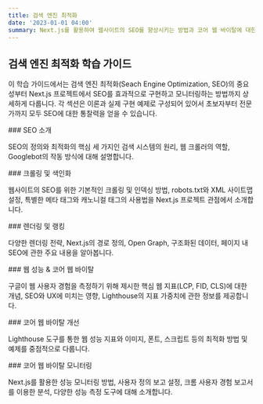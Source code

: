 ```yaml
---
title: 검색 엔진 최적화
date: '2023-01-01 04:00'
summary: Next.js를 활용하여 웹사이트의 SEO를 향상시키는 방법과 코어 웹 바이탈에 대한 깊은 이해를 제공하는 학습 가이드입니다.
---
```


## 검색 엔진 최적화 학습 가이드

이 학습 가이드에서는 검색 엔진 최적화(Seach Engine Optimization, SEO)의 중요성부터 Next.js 프로젝트에서 SEO를 효과적으로 구현하고 모니터링하는 방법까지 상세하게 다룹니다. 각 섹션은 이론과 실제 구현 예제로 구성되어 있어서 초보자부터 전문가까지 모두 SEO에 대한 통찰력을 얻을 수 있습니다.

<div className="grid grid-cols-1 sm:grid-cols-2 gap-4">

<Card href="/docs/getting-started/seo/introduction-to-seo">
### SEO 소개

SEO의 정의와 최적화의 핵심 세 가지인 검색 시스템의 원리, 웹 크롤러의 역할, Googlebot의 작동 방식에 대해 설명합니다.
</Card>

<Card href="/docs/getting-started/seo/crawling-and-indexing">
### 크롤링 및 색인화

웹사이트의 SEO를 위한 기본적인 크롤링 및 인덱싱 방법, robots.txt와 XML 사이트맵 설정, 특별한 메타 태그와 캐노니컬 태그의 사용법을 Next.js 프로젝트 관점에서 소개합니다.
</Card>

<Card href="/docs/getting-started/seo/rendering-and-ranking">
### 렌더링 및 랭킹

다양한 렌더링 전략, Next.js의 경로 정의, Open Graph, 구조화된 데이터, 페이지 내 SEO에 관한 주요 내용을 알아봅니다.
</Card>

<Card href="/docs/getting-started/seo/web-performance">
### 웹 성능 & 코어 웹 바이탈

구글이 웹 사용자 경험을 측정하기 위해 제시한 핵심 웹 지표(LCP, FID, CLS)에 대한 개념, SEO와 UX에 미치는 영향, Lighthouse의 지표 가중치에 관한 정보를 제공합니다.
</Card>

<Card href="/docs/getting-started/seo/improve">
### 코어 웹 바이탈 개선

Lighthouse 도구를 통한 웹 성능 지표와 이미지, 폰트, 스크립트 등의 최적화 방법 및 예제를 중점적으로 다룹니다.
</Card>

<Card href="/docs/getting-started/seo/monitor">
### 코어 웹 바이탈 모니터링

Next.js를 활용한 성능 모니터링 방법, 사용자 정의 보고 설정, 크롬 사용자 경험 보고서를 이용한 분석, 다양한 성능 측정 도구에 대해 소개합니다.
</Card>

</div>
